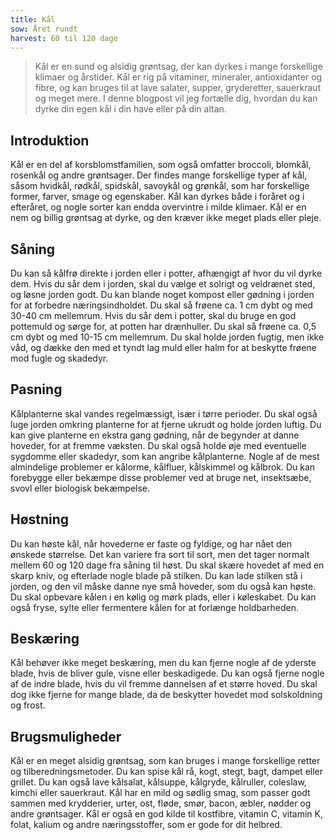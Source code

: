 ```yaml
---
title: Kål
sow: Året rundt
harvest: 60 til 120 dage
---
```


> Kål er en sund og alsidig grøntsag, der kan dyrkes i mange forskellige klimaer og årstider. Kål er rig på vitaminer, mineraler, antioxidanter og fibre, og kan bruges til at lave salater, supper, gryderetter, sauerkraut og meget mere. I denne blogpost vil jeg fortælle dig, hvordan du kan dyrke din egen kål i din have eller på din altan.

## Introduktion

Kål er en del af korsblomstfamilien, som også omfatter broccoli, blomkål, rosenkål og andre grøntsager. Der findes mange forskellige typer af kål, såsom hvidkål, rødkål, spidskål, savoykål og grønkål, som har forskellige former, farver, smage og egenskaber. Kål kan dyrkes både i foråret og i efteråret, og nogle sorter kan endda overvintre i milde klimaer. Kål er en nem og billig grøntsag at dyrke, og den kræver ikke meget plads eller pleje.

## Såning

Du kan så kålfrø direkte i jorden eller i potter, afhængigt af hvor du vil dyrke dem. Hvis du sår dem i jorden, skal du vælge et solrigt og veldrænet sted, og løsne jorden godt. Du kan blande noget kompost eller gødning i jorden for at forbedre næringsindholdet. Du skal så frøene ca. 1 cm dybt og med 30-40 cm mellemrum. Hvis du sår dem i potter, skal du bruge en god pottemuld og sørge for, at potten har drænhuller. Du skal så frøene ca. 0,5 cm dybt og med 10-15 cm mellemrum. Du skal holde jorden fugtig, men ikke våd, og dække den med et tyndt lag muld eller halm for at beskytte frøene mod fugle og skadedyr.

## Pasning

Kålplanterne skal vandes regelmæssigt, især i tørre perioder. Du skal også luge jorden omkring planterne for at fjerne ukrudt og holde jorden luftig. Du kan give planterne en ekstra gang gødning, når de begynder at danne hoveder, for at fremme væksten. Du skal også holde øje med eventuelle sygdomme eller skadedyr, som kan angribe kålplanterne. Nogle af de mest almindelige problemer er kålorme, kålfluer, kålskimmel og kålbrok. Du kan forebygge eller bekæmpe disse problemer ved at bruge net, insektsæbe, svovl eller biologisk bekæmpelse.

## Høstning

Du kan høste kål, når hovederne er faste og fyldige, og har nået den ønskede størrelse. Det kan variere fra sort til sort, men det tager normalt mellem 60 og 120 dage fra såning til høst. Du skal skære hovedet af med en skarp kniv, og efterlade nogle blade på stilken. Du kan lade stilken stå i jorden, og den vil måske danne nye små hoveder, som du også kan høste. Du skal opbevare kålen i en kølig og mørk plads, eller i køleskabet. Du kan også fryse, sylte eller fermentere kålen for at forlænge holdbarheden.

## Beskæring

Kål behøver ikke meget beskæring, men du kan fjerne nogle af de yderste blade, hvis de bliver gule, visne eller beskadigede. Du kan også fjerne nogle af de indre blade, hvis du vil fremme dannelsen af et større hoved. Du skal dog ikke fjerne for mange blade, da de beskytter hovedet mod solskoldning og frost.

## Brugsmuligheder

Kål er en meget alsidig grøntsag, som kan bruges i mange forskellige retter og tilberedningsmetoder. Du kan spise kål rå, kogt, stegt, bagt, dampet eller grillet. Du kan også lave kålsalat, kålsuppe, kålgryde, kålruller, coleslaw, kimchi eller sauerkraut. Kål har en mild og sødlig smag, som passer godt sammen med krydderier, urter, ost, fløde, smør, bacon, æbler, nødder og andre grøntsager. Kål er også en god kilde til kostfibre, vitamin C, vitamin K, folat, kalium og andre næringsstoffer, som er gode for dit helbred.
